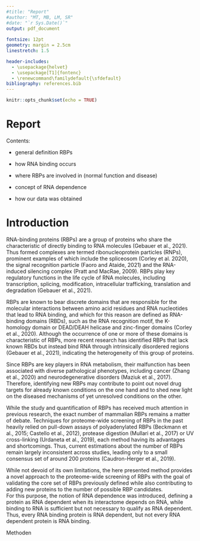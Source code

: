 ```yaml
---
#title: "Report"
#author: "MT, MB, LM, SR"
#date: "`r Sys.Date()`"
output: pdf_document
  
fontsize: 12pt
geometry: margin = 2.5cm
linestretch: 1.5

header-includes:
  - \usepackage{helvet}
  - \usepackage[T1]{fontenc}
  - \renewcommand\familydefault{\sfdefault}
bibliography: references.bib
---
```


```r
knitr::opts_chunk$set(echo = TRUE)
```

# **Report**

Contents:

-   general definition RBPs

-   how RNA binding occurs

-   where RBPs are involved in (normal function and disease)

-   concept of RNA dependence

-   how our data was obtained

\newpage

# **Introduction**

RNA-binding proteins (RBPs) are a group of proteins who share the characteristic of directly binding to RNA molecules (Gebauer et al., 2021). Thus formed complexes are termed ribonucleoprotein particles (RNPs), prominent examples of which include the spliceosom (Corley et al. 2020), the signal recognition particle (Faoro and Ataide, 2021) and the RNA-induced silencing complex (Pratt and MacRae, 2009). RBPs play key regulatory functions in the life cycle of RNA molecules, including transcription, splicing, modification, intracellular trafficking, translation and degradation (Gebauer et al., 2021).

RBPs are known to bear discrete domains that are responsible for the molecular interactions between amino acid residues and RNA nucleotides that lead to RNA binding, and which for this reason are defined as RNA-binding domains (RBDs), such as the RNA recognition motif, the K-homology domain or DEAD/DEAH helicase and zinc-finger domains (Corley et al., 2020). Although the occurrence of one or more of these domains is characteristic of RBPs, more recent research has identified RBPs that lack known RBDs but instead bind RNA through intrinsically disordered regions (Gebauer et al., 2021), indicating the heterogeneity of this group of proteins.

Since RBPs are key players in RNA metabolism, their malfunction has been associated with diverse pathological phenotypes, including cancer (Zhang et al., 2020) and neurodegenerative disorders (Maziuk et al., 2017). Therefore, identifying new RBPs may contribute to point out novel drug targets for already known conditions on the one hand and to shed new light on the diseased mechanisms of yet unresolved conditions on the other.

While the study and quantification of RBPs has received much attention in previous research, the exact number of mammalian RBPs remains a matter of debate. Techniques for proteome-wide screening of RBPs in the past heavily relied on pull-down assays of polyadenylated RBPs (Beckmann et al., 2015; Castello et al., 2012), protease digestion (Mullari et al., 2017) or UV cross-linking (Urdaneta et al., 2019), each method having its advantages and shortcomings. Thus, current estimations about the number of RBPs remain largely inconsistent across studies, leading only to a small consensus set of around 200 proteins (Caudron-Herger et al., 2019).

While not devoid of its own limitations, the here presented method provides a novel approach to the proteome-wide screening of RBPs with the goal of validating the core set of RBPs previously defined while also contributing to adding new proteins to the number of possible RBP candidates.\
For this purpose, the notion of RNA dependence was introduced, defining a protein as RNA dependent when its interactome depends on RNA, while binding to RNA is sufficient but not necessary to qualify as RNA dependent. Thus, every RNA binding protein is RNA dependent, but not every RNA dependent protein is RNA binding.

Methoden
